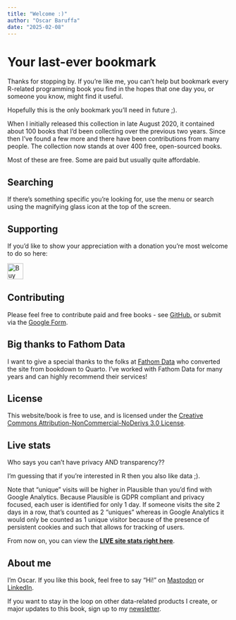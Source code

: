 ```yaml
---
title: "Welcome :)"
author: "Oscar Baruffa"
date: "2025-02-08"
---
```

# Your last-ever bookmark
Thanks for stopping by. If you're like me, you can't help but bookmark every R-related programming book you find in the hopes that one day you, or someone you know, might find it useful.

Hopefully this is the only bookmark you'll need in future ;).

When I initially released this collection in late August 2020, it contained about 100 books that I'd been collecting over the previous two years. Since then I've found a few more and there have been contributions from many people. The collection now stands at over 400 free, open-sourced books. 


Most of these are free. Some are paid but usually quite affordable.


## Searching

If there's something specific you're looking for, use the menu or search using the magnifying glass icon at the top of the screen.


## Supporting

If you'd like to show your appreciation with a donation you're most welcome to do so here: 

<a href='https://ko-fi.com/I2I1K189U' target='_blank'><img height='36' style='border:0px;height:36px;' src='https://storage.ko-fi.com/cdn/kofi3.png?v=3' border='0' alt='Buy Me a Coffee at ko-fi.com' /></a>

## Contributing

Please feel free to contribute paid and free books - see [GitHub.](https://github.com/oscarbaruffa/BigBookofR) or submit via the [Google Form](https://docs.google.com/forms/d/e/1FAIpQLScLSaVzr8dh1dOE2M338QAhfvKfDkydB7QZGMrVWI-VudhQbA/viewform).


## Big thanks to Fathom Data

I want to give a special thanks to the folks at [Fathom Data](https://www.fathomdata.dev/) who converted the site from bookdown to Quarto. I've worked with Fathom Data for many years and can highly recommend their services!


## License

This website/book is free to use, and is licensed under the [Creative Commons Attribution-NonCommercial-NoDerivs 3.0 License](https://creativecommons.org/licenses/by-nc-nd/3.0/us/){target="blank}.


## Live stats

Who says you can't have privacy AND transparency??

I'm guessing that if you're interested in R then you also like data ;).

Note that "unique" visits will be higher in Plausible than you'd find with Google Analytics. Because Plausible is GDPR compliant and privacy focused, each user is identified for only 1 day. If someone visits the site 2 days in a row, that's counted as 2 "uniques" whereas in Google Analytics it would only be counted as 1 unique visitor because of the presence of persistent cookies and such that allows for tracking of users. 

From now on, you can view the **[LIVE site stats right here](https://plausible.io/bigbookofr.com?ref=BigBoofofR)**.


## About me

I'm Oscar. If you like this book, feel free to say "Hi!" on [Mastodon](https://fosstodon.org/@OscarBaruffa) or [LinkedIn](https://www.linkedin.com/in/oscarbaruffa/).

If you want to stay in the loop on other data-related products I create, or major updates to this book, sign up to my [newsletter](https://oscarbaruffa.com/newsletter?utm_source=BigBookofR_index&utm_content=Link).






